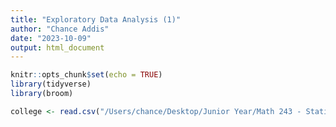 ```yaml
---
title: "Exploratory Data Analysis (1)"
author: "Chance Addis"
date: "2023-10-09"
output: html_document
---
```


```r
knitr::opts_chunk$set(echo = TRUE)
library(tidyverse)
library(broom)
```

```r
college <- read.csv("/Users/chance/Desktop/Junior Year/Math 243 - Statistical Learning/Final-Project/data-set/delta_public_00_12.csv")
```